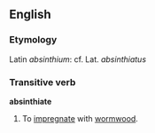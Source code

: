 ==English==

===Etymology===
Latin ''absinthium'': cf. Lat. ''absinthiatus''

===Transitive verb===
{{rfc-trverb|Transitive verb}}
'''absinthiate'''

# To [[impregnate]] with [[wormwood]].